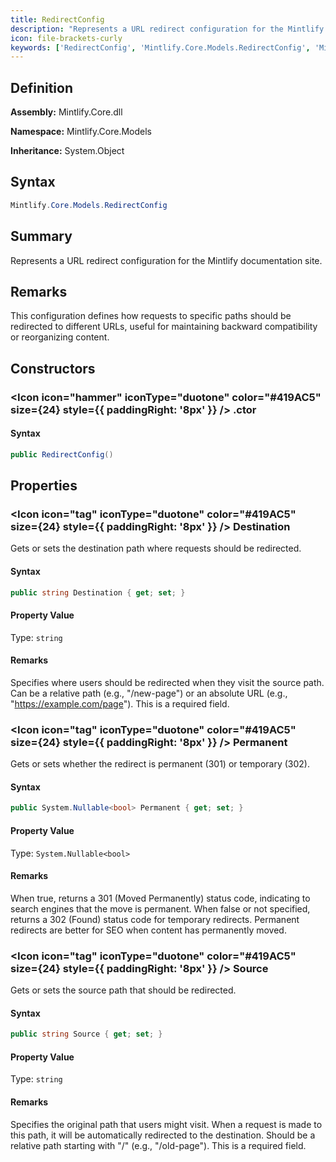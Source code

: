 ```yaml
---
title: RedirectConfig
description: "Represents a URL redirect configuration for the Mintlify documentation site."
icon: file-brackets-curly
keywords: ['RedirectConfig', 'Mintlify.Core.Models.RedirectConfig', 'Mintlify.Core.Models', 'class', 'System.Object']
---
```


## Definition

**Assembly:** Mintlify.Core.dll

**Namespace:** Mintlify.Core.Models

**Inheritance:** System.Object

## Syntax

```csharp
Mintlify.Core.Models.RedirectConfig
```

## Summary

Represents a URL redirect configuration for the Mintlify documentation site.

## Remarks

This configuration defines how requests to specific paths should be redirected
            to different URLs, useful for maintaining backward compatibility or reorganizing content.

## Constructors

### <Icon icon="hammer" iconType="duotone" color="#419AC5" size={24} style={{ paddingRight: '8px' }} />  .ctor

#### Syntax

```csharp
public RedirectConfig()
```

## Properties

### <Icon icon="tag" iconType="duotone" color="#419AC5" size={24} style={{ paddingRight: '8px' }} />  Destination

Gets or sets the destination path where requests should be redirected.

#### Syntax

```csharp
public string Destination { get; set; }
```

#### Property Value

Type: `string`

#### Remarks

Specifies where users should be redirected when they visit the source path.
            Can be a relative path (e.g., "/new-page") or an absolute URL
            (e.g., "https://example.com/page"). This is a required field.

### <Icon icon="tag" iconType="duotone" color="#419AC5" size={24} style={{ paddingRight: '8px' }} />  Permanent

Gets or sets whether the redirect is permanent (301) or temporary (302).

#### Syntax

```csharp
public System.Nullable<bool> Permanent { get; set; }
```

#### Property Value

Type: `System.Nullable<bool>`

#### Remarks

When true, returns a 301 (Moved Permanently) status code, indicating to search
            engines that the move is permanent. When false or not specified, returns a 302
            (Found) status code for temporary redirects. Permanent redirects are better for SEO
            when content has permanently moved.

### <Icon icon="tag" iconType="duotone" color="#419AC5" size={24} style={{ paddingRight: '8px' }} />  Source

Gets or sets the source path that should be redirected.

#### Syntax

```csharp
public string Source { get; set; }
```

#### Property Value

Type: `string`

#### Remarks

Specifies the original path that users might visit. When a request is made
            to this path, it will be automatically redirected to the destination.
            Should be a relative path starting with "/" (e.g., "/old-page"). This is a required field.

